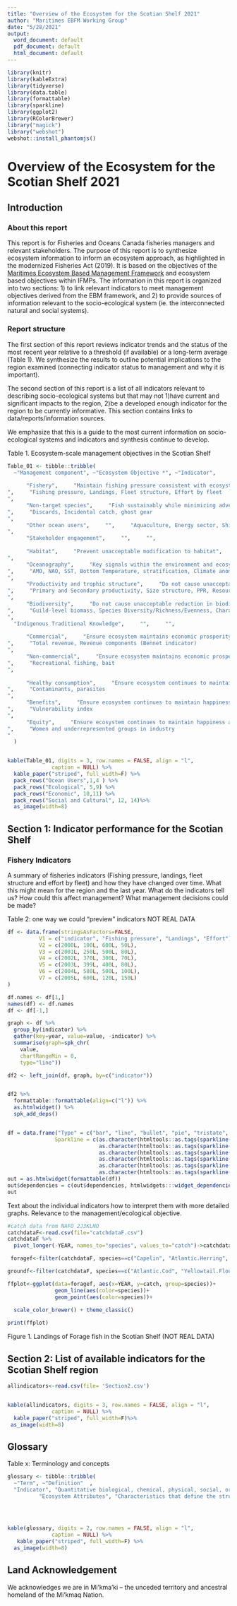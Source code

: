 ```yaml
---
title: "Overview of the Ecosystem for the Scotian Shelf 2021"
author: "Maritimes EBFM Working Group"
date: "5/28/2021"
output:
  word_document: default
  pdf_document: default
  html_document: default
---
```

```r
library(knitr)
library(kableExtra)
library(tidyverse)
library(data.table)
library(formattable)
library(sparkline)
library(ggplot2)
library(RColorBrewer)
library("magick")
library("webshot")
webshot::install_phantomjs()
```


# Overview of the Ecosystem for the Scotian Shelf 2021

## Introduction


### About this report
This report is for Fisheries and Oceans Canada fisheries managers and relevant stakeholders. The purpose of this report is to synthesize ecosystem information to inform an ecosystem approach, as highlighted in the modernized Fisheries Act (2019). It is based on the objectives of the [Maritimes Ecosystem Based Management Framework](http://publications.gc.ca/collections/collection_2020/mpo-dfo/Fs97-6-3368-eng.pdf) and ecosystem based objectives within IFMPs. The information in this report is organized into two sections: 1) to link relevant indicators to meet management objectives derived from the EBM framework, and 2) to provide sources of information relevant to the socio-ecological system (ie. the interconnected natural and social systems). 

### Report structure
The first section of this report reviews indicator trends and the status of the most recent year relative to a threshold (if available) or a long-term average (Table 1). We synthesize the results to outline potential implications to the region examined (connecting indicator status to management and why it is important). 

The second section of this report is a list of all indicators relevant to describing socio-ecological systems but that may not 1)have current and significant impacts to the region, 2)be a developed enough indicator for the region to be currently informative. This section contains links to data/reports/information sources. 

We emphasize that this is a guide to the most current information on socio-ecological systems and indicators and synthesis continue to develop. 


Table 1. Ecosystem-scale management objectives in the Scotian Shelf

```r

Table_01 <- tibble::tribble(
  ~"Management component", ~"Ecosystem Objective *", ~"Indicator",
    
      "Fishery",     "Maintain fishing pressure consistent with ecosystem's ability to recover
",     "Fishing pressure, Landings, Fleet structure, Effort by fleet
",
      "Non-target species",     "Fish sustainably while minimizing adverse impacts on non-target species
",     "Discards, Incidental catch, ghost gear
",
      "Other ocean users",     "",     "Aquaculture, Energy sector, Shipping and transport
",
      "Stakeholder engagement",     "",     "",
     
      "Habitat",     "Prevent unacceptable modification to habitat",     "Habitat types, habitat condition, connectivity
",
      "Oceanography",     "Key signals within the environment and ecosystem
",     "AMO, NAO, SST, Bottom Temperature, stratification, Climate anomalies
",
      "Productivity and trophic structure",     "Do not cause unacceptable reduction to productivity
",     "Primary and Secondary productivity, Size structure, PPR, Resource potential
",
      "Biodiversity",     "Do not cause unacceptable reduction in biodiversity
",     "Guild-level biomass, Species Diversity/Richness/Evenness, Charasmatic species, Invasive species
",
  "Indigenous Traditional Knowledge",     "",     "",
    
      "Commercial",     "Ensure ecosystem maintains economic prosperity and livelihoods
",     "Total revenue, Revenue components (Bennet indicator)
",
      "Non-commercial",     "Ensure ecosystem maintains economic prosperity and livelihoods
",     "Recreational fishing, bait
",
       
      "Healthy consumption",     "Ensure ecosystem continues to maintain happiness and wellbeing of individuals
",     "Contaminants, parasites
",
      "Benefits",     "Ensure ecosystem continues to maintain happiness and wellbeing of individuals
",     "Vulnerability index 
",
      "Equity",     "Ensure ecosystem continues to maintain happiness and wellbeing of individuals
",     "Women and underrepresented groups in industry
"
  )


kable(Table_01, digits = 3, row.names = FALSE, align = "l",
              caption = NULL) %>% 
  kable_paper("striped", full_width=F) %>%
  pack_rows("Ocean Users",1,4 ) %>%
  pack_rows("Ecological", 5,9) %>%
  pack_rows("Economic", 10,11) %>%
  pack_rows("Social and Cultural", 12, 14)%>%
  as_image(width=8)
```

## Section 1: Indicator performance for the Scotian Shelf

### Fishery Indicators

A summary of fisheries indicators (Fishing pressure, landings, fleet structure and effort by fleet) and how they have changed over time. What this might mean for the region and the last year. What do the indicators tell us? How could this affect management? What management decisions could be made?

Table 2: one way we could "preview" indicators NOT REAL DATA

```r

df <- data.frame(stringsAsFactors=FALSE,
          V1 = c("indicator", "Fishing pressure", "Landings", "Effort"),
          V2 = c(2000L, 100L, 600L, 50L),
          V3 = c(2001L, 250L, 500L, 80L),
          V4 = c(2002L, 370L, 300L, 70L),
          V5 = c(2003L, 399L, 400L, 80L),
          V6 = c(2004L, 580L, 500L, 100L),
          V7 = c(2005L, 600L, 120L, 150L)
)

df.names <- df[1,]
names(df) <- df.names
df <- df[-1,]

graph <- df %>% 
  group_by(indicator) %>% 
  gather(key=year, value=value, -indicator) %>% 
  summarise(graph=spk_chr(
    value, 
    chartRangeMin = 0,
    type="line"))

df2 <- left_join(df, graph, by=c("indicator"))


df2 %>%
  formattable::formattable(align=c("l")) %>% 
  as.htmlwidget() %>% 
  spk_add_deps()



```

```r
df = data.frame("Type" = c("bar", "line", "bullet", "pie", "tristate", "discrete"),
               Sparkline = c(as.character(htmltools::as.tags(sparkline(c(1,2,7,6,5), type = "bar"))), 
                             as.character(htmltools::as.tags(sparkline(c(1,2,7,6,5), type = "line"))), 
                             as.character(htmltools::as.tags(sparkline(c(1,2,7,6,5), type = "bullet"))), 
                             as.character(htmltools::as.tags(sparkline(c(1,2,7,6,5), type = "pie"))), 
                             as.character(htmltools::as.tags(sparkline(c(-1,0,1,1,1,-1,0,2), type = "tristate"))), 
                             as.character(htmltools::as.tags(sparkline(c(1,2,7,6,5), type = "discrete")))))
out = as.htmlwidget(formattable(df))
out$dependencies = c(out$dependencies, htmlwidgets:::widget_dependencies("sparkline", "sparkline"))
out
```

Text about the individual indicators how to interpret them with more detailed graphs. Relevance to the management/ecological objective. 

```r
#catch data from NAFO 2J3KLNO
catchdataF<-read.csv(file="catchdataF.csv")
catchdataF %>%
  pivot_longer(-YEAR, names_to="species", values_to="catch")->catchdataF

 foragef<-filter(catchdataF, species==c("Capelin", "Atlantic.Herring", "Atlantic.Mackerel"))

groundf<-filter(catchdataF, species==c("Atlantic.Cod", "Yellowtail.Flounder", "Atlantic.Halibut"))

ffplot<-ggplot(data=foragef, aes(x=YEAR, y=catch, group=species))+
               geom_line(aes(color=species))+
               geom_point(aes(color=species))+

  scale_color_brewer() + theme_classic()
              
print(ffplot)

```

Figure 1. Landings of Forage fish in the Scotian Shelf (NOT REAL DATA)


## Section 2: List of available indicators for the Scotian Shelf region

```r
allindicators<-read.csv(file= 'Section2.csv')


kable(allindicators, digits = 3, row.names = FALSE, align = "l",
              caption = NULL) %>% 
  kable_paper("striped", full_width=F)%>%
 as_image(width=8)

```




## Glossary

Table x: Terminology and concepts

```r

glossary <- tibble::tribble(
  ~"Term", ~"Definition"  ,      
  "Indicator", "Quantitative biological, chemical, physical, social, or economic measurements that serve as proxies of the conditions of attributes of natural and socioeconomic systems.",
          "Ecosystem Attributes", "Characteristics that define the structure and function of the ecosystem.")
         
      


kable(glossary, digits = 2, row.names = FALSE, align = "l",
              caption = NULL) %>%
   kable_paper("striped", full_width=F) %>%
  as_image(width=8)
```




## Land Acknowledgement
We acknowledges we are in Mi’kma’ki – the unceded territory and ancestral homeland of the Mi’kmaq Nation.
